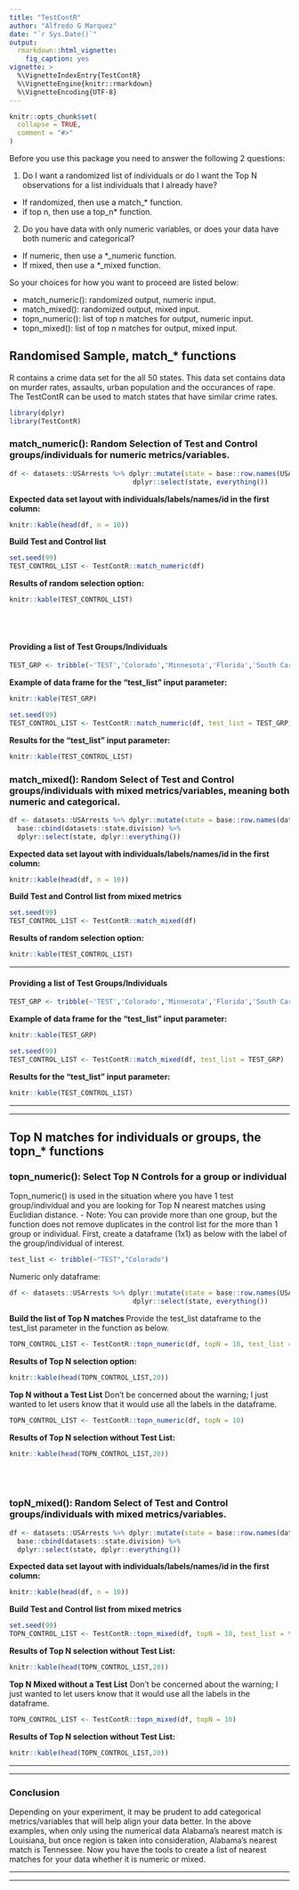 ```yaml
---
title: "TestContR"
author: "Alfredo G Marquez"
date: "`r Sys.Date()`"
output: 
  rmarkdown::html_vignette:
    fig_caption: yes
vignette: >
  %\VignetteIndexEntry{TestContR}
  %\VignetteEngine{knitr::rmarkdown}
  %\VignetteEncoding{UTF-8}
---
```


```r
knitr::opts_chunk$set(
  collapse = TRUE,
  comment = "#>"
)
```

Before you use this package you need to answer the following 2 questions:

 1. Do I want a randomized list of individuals or do I want the Top N observations for a list individuals that I already have?
  - If randomized, then use a match_* function.
  - if top n, then use a top_n* function.
 2. Do you have data with only numeric variables, or does your data have both numeric and categorical?
  - If numeric, then use a *_numeric function.
  - If mixed, then use a *_mixed function.
  
So your choices for how you want to proceed are listed below:

  - match_numeric(): randomized output, numeric input.
  - match_mixed(): randomized output, mixed input.
  - topn_numeric(): list of top n matches for output, numeric input.
  - topn_mixed(): list of top n matches for output, mixed input.

## Randomised Sample, match_* functions

R contains a crime data set for the all 50 states.  This data set contains data on murder rates, assaults, urban 
population and the occurances of rape.  The TestContR can be used to match states that have similar crime rates.

```r
library(dplyr)
library(TestContR)
```

### match_numeric(): Random Selection of Test and Control groups/individuals for numeric metrics/variables.
```r
df <- datasets::USArrests %>% dplyr::mutate(state = base::row.names(USArrests)) %>%
                               dplyr::select(state, everything())
```

**Expected data set layout with individuals/labels/names/id in the first column:**
```r
knitr::kable(head(df, n = 10))
```

**Build Test and Control list**
```r
set.seed(99)
TEST_CONTROL_LIST <- TestContR::match_numeric(df)
```

**Results of random selection option:**
```r
knitr::kable(TEST_CONTROL_LIST)
```
<br></br>

#### Providing a list of Test Groups/Individuals
```r
TEST_GRP <- tribble(~'TEST','Colorado','Minnesota','Florida','South Carolina')

```

**Example of data frame for the "test_list" input parameter:**
```r
knitr::kable(TEST_GRP)
```


```r
set.seed(99)
TEST_CONTROL_LIST <- TestContR::match_numeric(df, test_list = TEST_GRP)
```

**Results for the "test_list" input parameter:**
```r
knitr::kable(TEST_CONTROL_LIST)
```


### match_mixed(): Random Select of Test and Control groups/individuals with mixed metrics/variables, meaning both numeric and categorical.
```r
df <- datasets::USArrests %>% dplyr::mutate(state = base::row.names(datasets::USArrests)) %>%
  base::cbind(datasets::state.division) %>%
  dplyr::select(state, dplyr::everything())
```

**Expected data set layout with individuals/labels/names/id in the first column:**
```r
knitr::kable(head(df, n = 10))
```

**Build Test and Control list from mixed metrics**
```r
set.seed(99)
TEST_CONTROL_LIST <- TestContR::match_mixed(df)
```

**Results of random selection option:**
```r
knitr::kable(TEST_CONTROL_LIST)
```

---

#### Providing a list of Test Groups/Individuals
```r
TEST_GRP <- tribble(~'TEST','Colorado','Minnesota','Florida','South Carolina')

```

**Example of data frame for the "test_list" input parameter:**
```r
knitr::kable(TEST_GRP)
```


```r
set.seed(99)
TEST_CONTROL_LIST <- TestContR::match_mixed(df, test_list = TEST_GRP)
```

**Results for the "test_list" input parameter:**
```r
knitr::kable(TEST_CONTROL_LIST)
```

***
***

## Top N matches for individuals or groups, the topn_* functions

### topn_numeric(): Select Top N Controls for a group or individual
Topn_numeric() is used in the situation where you have 1 test group/individual and you are looking for Top N nearest matches using Euclidian distance. 
  - Note: You can provide more than one group, but the function does not remove duplicates in the control list for the more than 1 group or individual.
First, create a dataframe (1x1) as below with the label of the group/individual of interest.
```r
test_list <- tribble(~"TEST","Colorado")
```

Numeric only dataframe:
```r
df <- datasets::USArrests %>% dplyr::mutate(state = base::row.names(USArrests)) %>%
                               dplyr::select(state, everything())
```

**Build the list of Top N matches **
Provide the test_list dataframe to the test_list parameter in the function as below.
```r
TOPN_CONTROL_LIST <- TestContR::topn_numeric(df, topN = 10, test_list = test_list)
```

**Results of Top N selection option:**
```r
knitr::kable(head(TOPN_CONTROL_LIST,20))
```

**Top N without a Test List**
Don't be concerned about the warning; I just wanted to let users know that it would use all the labels in the dataframe.
```r
TOPN_CONTROL_LIST <- TestContR::topn_numeric(df, topN = 10)

```

**Results of Top N selection without Test List:**
```r
knitr::kable(head(TOPN_CONTROL_LIST,20))
```

<br></br>


### topN_mixed(): Random Select of Test and Control groups/individuals with mixed metrics/variables.
```r
df <- datasets::USArrests %>% dplyr::mutate(state = base::row.names(datasets::USArrests)) %>%
  base::cbind(datasets::state.division) %>%
  dplyr::select(state, dplyr::everything())
```

**Expected data set layout with individuals/labels/names/id in the first column:**
```r
knitr::kable(head(df, n = 10))
```

**Build Test and Control list from mixed metrics**
```r
set.seed(99)
TOPN_CONTROL_LIST <- TestContR::topn_mixed(df, topN = 10, test_list = test_list)
```

**Results of Top N selection without Test List:**
```r
knitr::kable(head(TOPN_CONTROL_LIST,20))
```

**Top N Mixed without a Test List**
Don't be concerned about the warning; I just wanted to let users know that it would use all the labels in the dataframe.
```r
TOPN_CONTROL_LIST <- TestContR::topn_mixed(df, topN = 10)

```

**Results of Top N selection without Test List:**
```r
knitr::kable(head(TOPN_CONTROL_LIST,20))
```

***
***

### Conclusion
Depending on your experiment, it may be prudent to add categorical metrics/variables that will help align your data better.  In the above examples, when only using the numerical data Alabama's nearest match is Louisiana, but once region is taken into consideration, Alabama's nearest match is Tennessee.  Now you have the tools to create a list of nearest matches for your data whether it is numeric or mixed.


***
***
